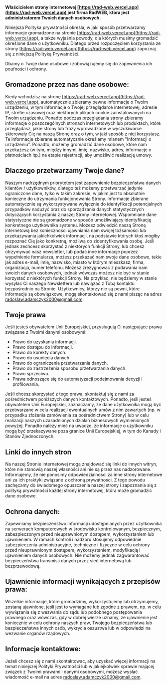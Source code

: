 
<Content title='Polityka Prywatności'>
    
**Właścicielem strony internetowej [https://rad-web.vercel.app](https://rad-web.vercel.app) jest firma RadWEB, która jest administratorem Twoich danych osobowych.**

Niniejsza Polityka prywatności określa, w jaki sposób przetwarzamy informacje gromadzone na stronie [https://rad-web.vercel.app](https://rad-web.vercel.app), a także wyjaśnia powody, dla których musimy gromadzić określone dane o użytkowniku. Dlatego przed rozpoczęciem korzystania ze strony [https://rad-web.vercel.app](https://rad-web.vercel.app) zapoznaj się z niniejszą Polityką Prywatności.

Dbamy o Twoje dane osobowe i zobowiązujemy się do zapewnienia ich poufności i ochrony.
</Content>
<Content>
## Gromadzone przez nas dane osobowe:
Kiedy wchodzisz na stronę [https://rad-web.vercel.app](https://rad-web.vercel.app), automatycznie zbieramy pewne informacje o Twoim urządzeniu, w tym informacje o Twojej przeglądarce internetowej, adresie IP, strefie czasowej oraz niektórych plikach cookie zainstalowanych na Twoim urządzeniu. Ponadto podczas przeglądania strony zbieramy informacje o poszczególnych stronach internetowych lub produktach, które przeglądasz, jakie strony lub frazy wprowadzone w wyszukiwarce skierowały Cię na naszą Stronę oraz o tym, w jaki sposób z niej korzystasz. Te informacje zbierane automatycznie określamy mianem "Informacji o urządzeniu". Ponadto, możemy gromadzić dane osobowe, które nam przekażesz (w tym, między innymi, imię, nazwisko, adres, informacje o płatnościach itp.) na etapie rejestracji, aby umożliwić realizację umowy.
</Content>
<Content>
## Dlaczego przetwarzamy Twoje dane?
Naszym nadrzędnym priorytetem jest zapewnienie bezpieczeństwa danych klientów / użytkowników, dlatego też możemy przetwarzać jedynie ograniczone dane, tylko w takim zakresie, w jakim jest to absolutnie konieczne do utrzymania funkcjonowania Strony. Informacje zbierane automatycznie są wykorzystywane wyłącznie do identyfikacji potencjalnych przypadków nadużyć oraz do sporządzania danych statystycznych dotyczących korzystania z naszej Strony internetowej. Wspomniane dane statystyczne nie są gromadzone w sposób umożliwiający identyfikację konkretnego użytkownika systemu.
</Content>
<Content>
Możesz odwiedzić naszą Stronę internetową bez konieczności 
ujawniania nam swojej tożsamości lub przekazywania jakichkolwiek informacji, na podstawie których ktoś mógłby rozpoznać Cię jako konkretną, możliwą do zidentyfikowania osobę. Jeśli jednak zechcesz skorzystać z niektórych funkcji Strony, lub chcesz otrzymywać nasz newsletter, lub podać inne informacje poprzez wypełnienie formularza, możesz przekazać nam swoje dane osobowe, takie jak adres e-mail, imię, nazwisko, miasto w którym mieszkasz, firma, organizacja, numer telefonu. Możesz zrezygnować z podawania nam swoich danych osobowych, jednak wówczas możesz nie być w stanie korzystać z niektórych funkcji Strony. Na przykład, nie będziemy w stanie wysyłać Ci naszego Newslettera lub nawiązać z Tobą kontaktu bezpośrednio na Stronie. Użytkownicy, którzy nie są pewni, które informacje są obowiązkowe, mogą skontaktować się z nami pisząc na adres [radoslaw.adamczyk2000@gmail.com](mailto:radoslaw.adamczyk2000@gmail.com).
</Content>
<Content>
## Twoje prawa
Jeśli jesteś obywatelem Unii Europejskiej, przysługują Ci następujące prawa związane z Twoimi danymi osobowymi:
- Prawo do uzyskania informacji.
- Prawo dostępu do informacji.
- Prawo do korekty danych.
- Prawo do usunięcia danych.
- Prawo do ograniczenia przetwarzania danych.
- Prawo do zastrzeżenia sposobu przetwarzania danych.
- Prawo sprzeciwu.
- Prawa odnoszące się do automatyzacji podejmowania decyzji i profilowania.

Jeśli chcesz skorzystać z tego prawa, skontaktuj się z nami za pośrednictwem poniższych danych kontaktowych.
</Content>
<Content>
Ponadto, jeśli jesteś obywatelem Unii Europejskiej, zaznaczamy, że dane użytkownika mogą być przetwarzane w celu realizacji ewentualnych umów z nim zawartych (np. w przypadku złożenia zamówienia za pośrednictwem Strony) lub w celu realizacji naszych uzasadnionych działań biznesowych wymienionych powyżej. Ponadto należy mieć na uwadze, że informacje o użytkowniku mogą być przekazywane poza granice Unii Europejskiej, w tym do Kanady i Stanów Zjednoczonych.
</Content>
<Content>
## Linki do innych stron
Na naszej Stronie internetowej mogą znajdować się linki do innych witryn, które nie stanowią naszej własności ani nie są przez nas nadzorowane. Informujemy, że nie ponosimy odpowiedzialności za inne strony internetowe ani za ich praktyki związane z ochroną prywatności. Z tego powodu zachęcamy do świadomego opuszczenia naszej strony i zapoznania się z polityką prywatności każdej strony internetowej, która może gromadzić dane osobowe.
</Content>
<Content>
## Ochrona danych:
Zapewniamy bezpieczeństwo informacji udostępnianych przez użytkownika na serwerach komputerowych w środowisku kontrolowanym, bezpiecznym, zabezpieczonym przed nieuprawnionym dostępem, wykorzystaniem lub ujawnieniem. W ramach kontroli i nadzoru stosujemy odpowiednie zabezpieczenia administracyjne, techniczne i fizyczne w celu ochrony przed nieuprawnionym dostępem, wykorzystaniem, modyfikacją i ujawnieniem danych osobowych. Nie możemy jednak zagwarantować bezpieczeństwa transmisji danych przez sieć internetową lub bezprzewodową.
</Content>
<Content>
## Ujawnienie informacji wynikających z przepisów prawa:
Wszelkie informacje, które gromadzimy, wykorzystujemy lub otrzymujemy, zostaną ujawnione, jeśli jest to wymagane lub zgodne z prawem, np. w celu wywiązania się z wezwania do sądu lub podobnego postępowania prawnego oraz wówczas, gdy w dobrej wierze uznamy, że ujawnienie jest koniecznie w celu ochrony naszych praw, Twojego bezpieczeństwa lub bezpieczeństwa innych osób, wykrycia oszustwa lub w odpowiedzi na wezwanie organów rządowych.
</Content>
<Content>
## Informacje kontaktowe:
Jeżeli chcesz się z nami skontaktować, aby uzyskać więcej informacji na temat niniejszej Polityki Prywatności lub w jakiejkolwiek sprawie mającej związek z Twoimi prawami i danymi osobowymi, możesz wysłać wiadomość e-mail na adres [radoslaw.adamczyk2000@gmail.com](mailto:radoslaw.adamczyk2000@gmail.com).
</Content>

